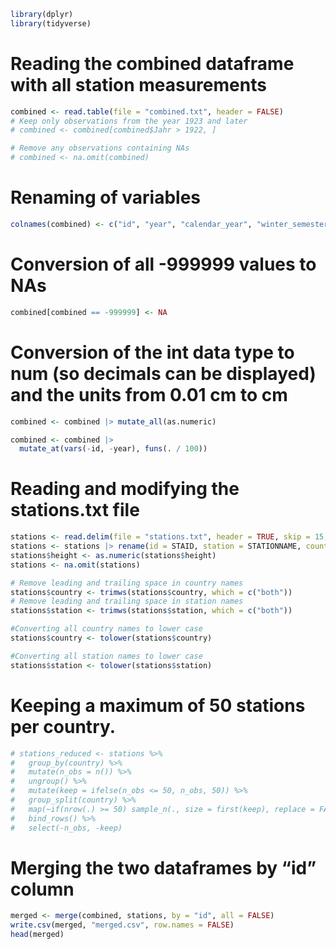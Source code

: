 ```r
library(dplyr)
library(tidyverse)
```


# Reading the combined dataframe with all station measurements
```r
combined <- read.table(file = "combined.txt", header = FALSE)
# Keep only observations from the year 1923 and later
# combined <- combined[combined$Jahr > 1922, ]

# Remove any observations containing NAs
# combined <- na.omit(combined)
```

# Renaming of variables

```r
colnames(combined) <- c("id", "year", "calendar_year", "winter_semester", "summer_semester", "winter_months", "spring_months", "summer_months", "autumn_months", "january", "february", "march", "april", "may", "june", "july", "august", "september", "october", "november", "december")
```

# Conversion of all -999999 values to NAs

```r
combined[combined == -999999] <- NA
```

# Conversion of the int data type to num (so decimals can be displayed) and the units from 0.01 cm to cm

```r
combined <- combined |> mutate_all(as.numeric)

combined <- combined |> 
  mutate_at(vars(-id, -year), funs(. / 100))
```


# Reading and modifying the stations.txt file 
```r
stations <- read.delim(file = "stations.txt", header = TRUE, skip = 15, sep = ",")
stations <- stations |> rename(id = STAID, station = STATIONNAME, country = COUNTRYNAME, latitude = LAT, longitude = LON, height = HGT)
stations$height <- as.numeric(stations$height)
stations <- na.omit(stations)

# Remove leading and trailing space in country names
stations$country <- trimws(stations$country, which = c("both"))
# Remove leading and trailing space in station names
stations$station <- trimws(stations$station, which = c("both"))

#Converting all country names to lower case
stations$country <- tolower(stations$country)

#Converting all station names to lower case
stations$station <- tolower(stations$station)
```

# Keeping a maximum of 50 stations per country.

```r
# stations_reduced <- stations %>%
#   group_by(country) %>%
#   mutate(n_obs = n()) %>%
#   ungroup() %>%
#   mutate(keep = ifelse(n_obs <= 50, n_obs, 50)) %>%
#   group_split(country) %>%
#   map(~if(nrow(.) >= 50) sample_n(., size = first(keep), replace = FALSE) else .) %>%
#   bind_rows() %>%
#   select(-n_obs, -keep)
```

# Merging the two dataframes by "id" column 

```r
merged <- merge(combined, stations, by = "id", all = FALSE)
write.csv(merged, "merged.csv", row.names = FALSE)
head(merged)
```

